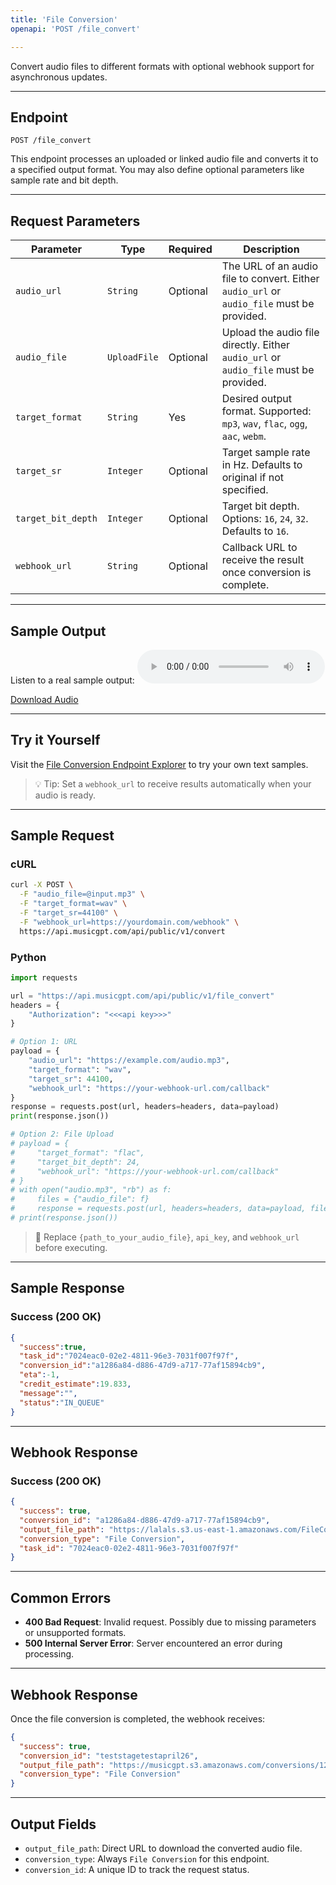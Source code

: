 ```yaml
---
title: 'File Conversion'  
openapi: 'POST /file_convert'  

---
```


Convert audio files to different formats with optional webhook support for asynchronous updates.

---

## Endpoint

```http
POST /file_convert
```

This endpoint processes an uploaded or linked audio file and converts it to a specified output format. You may also define optional parameters like sample rate and bit depth.

---

## Request Parameters

| Parameter           | Type         | Required | Description                                                                 |
|---------------------|--------------|----------|-----------------------------------------------------------------------------|
| `audio_url`         | `String`     | Optional | The URL of an audio file to convert. Either `audio_url` or `audio_file` must be provided. |
| `audio_file`        | `UploadFile` | Optional | Upload the audio file directly. Either `audio_url` or `audio_file` must be provided. |
| `target_format`     | `String`     | Yes      | Desired output format. Supported: `mp3`, `wav`, `flac`, `ogg`, `aac`, `webm`. |
| `target_sr`         | `Integer`    | Optional | Target sample rate in Hz. Defaults to original if not specified.            |
| `target_bit_depth`  | `Integer`    | Optional | Target bit depth. Options: `16`, `24`, `32`. Defaults to `16`.              |
| `webhook_url`       | `String`     | Optional | Callback URL to receive the result once conversion is complete.             |

---
## Sample Output

Listen to a real sample output:
<audio controls="1" controlslist="nodownload nofullscreen noremoteplayback" src="https://lalals.s3.us-east-1.amazonaws.com/FileConversions/059ab1ef-c92d-4be4-b2f3-4fe57d26ae87.mp3">Your browser does not support the audio playback.</audio>

<a href="https://lalals.s3.us-east-1.amazonaws.com/FileConversions/059ab1ef-c92d-4be4-b2f3-4fe57d26ae87.wav" target="_blank">Download Audio</a>

---

## Try it Yourself

Visit the [File Conversion Endpoint Explorer](/api-documentation/endpoint/fileconvert) to try your own text samples.

> 💡 Tip: Set a `webhook_url` to receive results automatically when your audio is ready.

---

## Sample Request

### cURL

```bash
curl -X POST \
  -F "audio_file=@input.mp3" \
  -F "target_format=wav" \
  -F "target_sr=44100" \
  -F "webhook_url=https://yourdomain.com/webhook" \
  https://api.musicgpt.com/api/public/v1/convert
```

### Python

```python
import requests

url = "https://api.musicgpt.com/api/public/v1/file_convert"
headers = {
    "Authorization": "<<<api key>>>"
}

# Option 1: URL
payload = {
    "audio_url": "https://example.com/audio.mp3",
    "target_format": "wav",
    "target_sr": 44100,
    "webhook_url": "https://your-webhook-url.com/callback"
}
response = requests.post(url, headers=headers, data=payload)
print(response.json())

# Option 2: File Upload
# payload = {
#     "target_format": "flac",
#     "target_bit_depth": 24,
#     "webhook_url": "https://your-webhook-url.com/callback"
# }
# with open("audio.mp3", "rb") as f:
#     files = {"audio_file": f}
#     response = requests.post(url, headers=headers, data=payload, files=files)
# print(response.json())
```

> 🔐 Replace `{path_to_your_audio_file}`, `api_key`, and `webhook_url` before executing.

---

## Sample Response

### Success (200 OK)

```json
{
  "success":true,
  "task_id":"7024eac0-02e2-4811-96e3-7031f007f97f",
  "conversion_id":"a1286a84-d886-47d9-a717-77af15894cb9",
  "eta":-1,
  "credit_estimate":19.833,
  "message":"",
  "status":"IN_QUEUE"
}
```
---

## Webhook Response

### Success (200 OK)

```json
{
  "success": true, 
  "conversion_id": "a1286a84-d886-47d9-a717-77af15894cb9", 
  "output_file_path": "https://lalals.s3.us-east-1.amazonaws.com/FileConversions/059ab1ef-c92d-4be4-b2f3-4fe57d26ae87.mp3", 
  "conversion_type": "File Conversion", 
  "task_id": "7024eac0-02e2-4811-96e3-7031f007f97f"
}
```
---

## Common Errors

- **400 Bad Request**: Invalid request. Possibly due to missing parameters or unsupported formats.
- **500 Internal Server Error**: Server encountered an error during processing.

---

## Webhook Response

Once the file conversion is completed, the webhook receives:

```json
{
  "success": true,
  "conversion_id": "teststagetestapril26",
  "output_file_path": "https://musicgpt.s3.amazonaws.com/conversions/123abc-denoise_no_noise.mp3",
  "conversion_type": "File Conversion"
}
```

---

## Output Fields

- `output_file_path`: Direct URL to download the converted audio file.
- `conversion_type`: Always `File Conversion` for this endpoint.
- `conversion_id`: A unique ID to track the request status.

